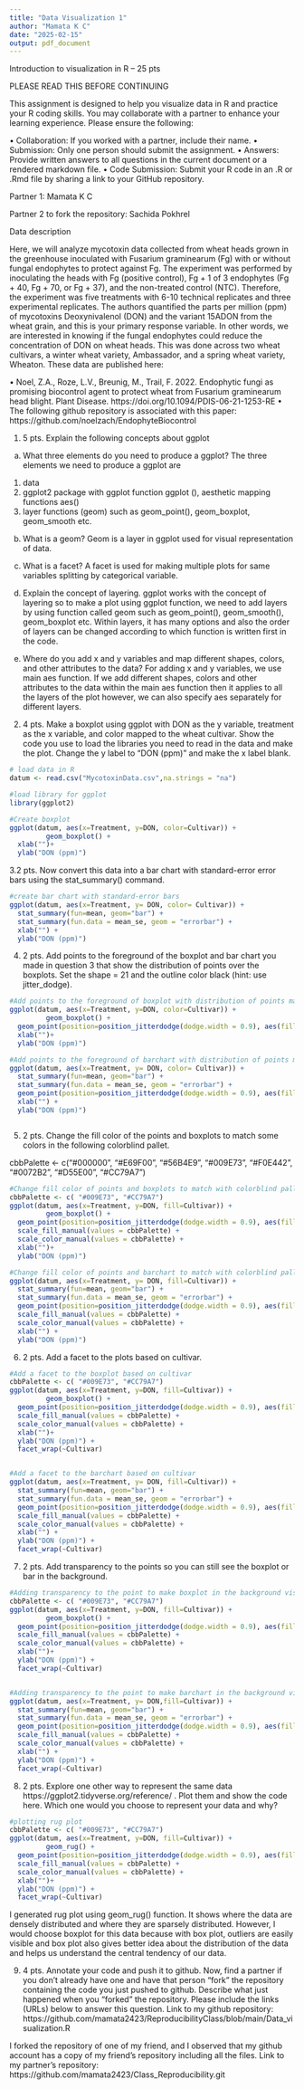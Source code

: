 ```yaml
---
title: "Data Visualization 1"
author: "Mamata K C"
date: "2025-02-15"
output: pdf_document
---
```


Introduction to visualization in R – 25 pts

PLEASE READ THIS BEFORE CONTINUING

This assignment is designed to help you visualize data in R and practice your R coding skills. You may collaborate with a partner to enhance your learning experience. Please ensure the following:

•	Collaboration: If you worked with a partner, include their name.
•	Submission: Only one person should submit the assignment.
•	Answers: Provide written answers to all questions in the current document or a rendered markdown file.
•	Code Submission: Submit your R code in an .R or .Rmd file by sharing a link to your GitHub repository.

Partner 1:	Mamata K C						

Partner 2 to fork the repository: Sachida Pokhrel


Data description

Here, we will analyze mycotoxin data collected from wheat heads grown in the greenhouse inoculated with Fusarium graminearum (Fg) with or without fungal endophytes to protect against Fg. The experiment was performed by inoculating the heads with Fg (positive control), Fg + 1 of 3 endophytes (Fg + 40, Fg + 70, or Fg + 37), and the non-treated control (NTC). Therefore, the experiment was five treatments with 6-10 technical replicates and three experimental replicates. The authors quantified the parts per million (ppm) of mycotoxins Deoxynivalenol (DON) and the variant 15ADON from the wheat grain, and this is your primary response variable. In other words, we are interested in knowing if the fungal endophytes could reduce the concentration of DON on wheat heads. This was done across two wheat cultivars, a winter wheat variety, Ambassador, and a spring wheat variety, Wheaton. These data are published here: 

•	Noel, Z.A., Roze, L.V., Breunig, M., Trail, F. 2022. Endophytic fungi as promising biocontrol agent to protect wheat from Fusarium graminearum head blight. Plant Disease. https://doi.org/10.1094/PDIS-06-21-1253-RE
•	The following github repository is associated with this paper: https://github.com/noelzach/EndophyteBiocontrol

1.	5 pts. Explain the following concepts about ggplot 
a.	What three elements do you need to produce a ggplot?
 The three elements we need to produce a ggplot are 
 1. data
 2. ggplot2 package with ggplot function ggplot (), aesthetic mapping functions aes()
 3. layer functions (geom) such as geom_point(), geom_boxplot, geom_smooth etc.
 
b.	What is a geom? 
Geom is a layer in ggplot used for visual representation of data.

c.	What is a facet? 
A facet is used for making multiple plots for same variables splitting by categorical variable.

d.	Explain the concept of layering. 
ggplot works with the concept of layering so to make a plot using ggplot function, we need to add layers by using function called geom such as geom_point(), geom_smooth(), geom_boxplot etc. Within layers, it has many options and also the order of layers can be changed according to which function is written first in the code.

e.	Where do you add x and y variables and map different shapes, colors, and other attributes to the data? 
For adding x and y variables, we use main aes function. If we add different shapes, colors and other attributes to the data within the main aes function then it applies to all the layers of the plot however, we can also specify aes separately for different layers.


2.	4 pts. Make a boxplot using ggplot with DON as the y variable, treatment as the x variable, and color mapped to the wheat cultivar. Show the code you use to load the libraries you need to read in the data and make the plot. Change the y label to “DON (ppm)” and make the x label blank.

```r
# load data in R
datum <- read.csv("MycotoxinData.csv",na.strings = "na")

#load library for ggplot
library(ggplot2)

#Create boxplot
ggplot(datum, aes(x=Treatment, y=DON, color=Cultivar)) +
         geom_boxplot() +
  xlab("")+
  ylab("DON (ppm)")
```





3.2 pts. Now convert this data into a bar chart with standard-error error bars using the stat_summary() command.

```r
#create bar chart with standard-error bars
ggplot(datum, aes(x=Treatment, y= DON, color= Cultivar)) +
  stat_summary(fun=mean, geom="bar") +
  stat_summary(fun.data = mean_se, geom = "errorbar") +
  xlab("") +
  ylab("DON (ppm)")

```


4.	2 pts. Add points to the foreground of the boxplot and bar chart you made in question 3 that show the distribution of points over the boxplots. Set the shape = 21 and the outline color black (hint: use jitter_dodge). 


```r
#Add points to the foreground of boxplot with distribution of points making shape 21 and outline color black
ggplot(datum, aes(x=Treatment, y=DON, color=Cultivar)) +
         geom_boxplot() +
  geom_point(position=position_jitterdodge(dodge.width = 0.9), aes(fill=Cultivar), shape=21, colour="black")+
  xlab("")+
  ylab("DON (ppm)")

#Add points to the foreground of barchart with distribution of points making shape 21 and outline color black
ggplot(datum, aes(x=Treatment, y= DON, color= Cultivar)) +
  stat_summary(fun=mean, geom="bar") +
  stat_summary(fun.data = mean_se, geom = "errorbar") +
  geom_point(position=position_jitterdodge(dodge.width = 0.9), aes(fill=Cultivar), shape=21, colour="black")+
  xlab("") +
  ylab("DON (ppm)")



```



5.	2 pts. Change the fill color of the points and boxplots to match some colors in the following colorblind pallet. 

cbbPalette <- c("#000000", "#E69F00", "#56B4E9", "#009E73", "#F0E442", "#0072B2", "#D55E00", "#CC79A7")

```r
#Change fill color of points and boxplots to match with colorblind pallet
cbbPalette <- c( "#009E73", "#CC79A7")
ggplot(datum, aes(x=Treatment, y=DON, fill=Cultivar)) +
         geom_boxplot() +
  geom_point(position=position_jitterdodge(dodge.width = 0.9), aes(fill=Cultivar), shape=21, colour="black")+
  scale_fill_manual(values = cbbPalette) +  
  scale_color_manual(values = cbbPalette) + 
  xlab("")+
  ylab("DON (ppm)")

#Change fill color of points and barchart to match with colorblind pallet
ggplot(datum, aes(x=Treatment, y= DON, fill=Cultivar)) +
  stat_summary(fun=mean, geom="bar") +
  stat_summary(fun.data = mean_se, geom = "errorbar") +
  geom_point(position=position_jitterdodge(dodge.width = 0.9), aes(fill=Cultivar), shape=21, colour="black")+
  scale_fill_manual(values = cbbPalette) +  
  scale_color_manual(values = cbbPalette) + 
  xlab("") +
  ylab("DON (ppm)")

```


6.	2 pts. Add a facet to the plots based on cultivar.

```r
#Add a facet to the boxplot based on cultivar
cbbPalette <- c( "#009E73", "#CC79A7")
ggplot(datum, aes(x=Treatment, y=DON, fill=Cultivar)) +
         geom_boxplot() +
  geom_point(position=position_jitterdodge(dodge.width = 0.9), aes(fill=Cultivar), shape=21, colour="black")+
  scale_fill_manual(values = cbbPalette) +  
  scale_color_manual(values = cbbPalette) + 
  xlab("")+
  ylab("DON (ppm)") +
  facet_wrap(~Cultivar)


#Add a facet to the barchart based on cultivar
ggplot(datum, aes(x=Treatment, y= DON, fill=Cultivar)) +
  stat_summary(fun=mean, geom="bar") +
  stat_summary(fun.data = mean_se, geom = "errorbar") +
  geom_point(position=position_jitterdodge(dodge.width = 0.9), aes(fill=Cultivar), shape=21, colour="black")+
  scale_fill_manual(values = cbbPalette) +  
  scale_color_manual(values = cbbPalette) + 
  xlab("") +
  ylab("DON (ppm)") +
  facet_wrap(~Cultivar)
```


7.	2 pts. Add transparency to the points so you can still see the boxplot or bar in the background. 

```r
#Adding transparency to the point to make boxplot in the background visible
cbbPalette <- c( "#009E73", "#CC79A7")
ggplot(datum, aes(x=Treatment, y=DON, fill=Cultivar)) +
         geom_boxplot() +
  geom_point(position=position_jitterdodge(dodge.width = 0.9), aes(fill=Cultivar), shape=21, colour="black", alpha=0.5)+
  scale_fill_manual(values = cbbPalette) +  
  scale_color_manual(values = cbbPalette) + 
  xlab("")+
  ylab("DON (ppm)") +
  facet_wrap(~Cultivar)


#Adding transparency to the point to make barchart in the background visible
ggplot(datum, aes(x=Treatment, y= DON,fill=Cultivar)) +
  stat_summary(fun=mean, geom="bar") +
  stat_summary(fun.data = mean_se, geom = "errorbar") +
  geom_point(position=position_jitterdodge(dodge.width = 0.9), aes(fill=Cultivar), shape=21, colour="black", alpha=0.5)+
  scale_fill_manual(values = cbbPalette) +  
  scale_color_manual(values = cbbPalette) + 
  xlab("") +
  ylab("DON (ppm)") +
  facet_wrap(~Cultivar)
```


8.	2 pts. Explore one other way to represent the same data https://ggplot2.tidyverse.org/reference/ . Plot them and show the code here. Which one would you choose to represent your data and why? 

```r
#plotting rug plot
cbbPalette <- c( "#009E73", "#CC79A7")
ggplot(datum, aes(x=Treatment, y=DON, fill=Cultivar)) +
         geom_rug() +
  geom_point(position=position_jitterdodge(dodge.width = 0.9), aes(fill=Cultivar), shape=21, colour="black", alpha=0.5)+
  scale_fill_manual(values = cbbPalette) +  
  scale_color_manual(values = cbbPalette) + 
  xlab("")+
  ylab("DON (ppm)") +
  facet_wrap(~Cultivar)

```

I generated rug plot using geom_rug() function. It shows where the data are densely distributed and where they are sparsely distributed. However, I would choose boxplot for this data because with box plot, outliers are easily visible and box plot also gives better idea about the distribution of the data and helps us understand the central tendency of our data.



9.	4 pts. Annotate your code and push it to github. Now, find a partner if you don’t already have one and have that person “fork” the repository containing the code you just pushed to github. Describe what just happened when you “forked” the repository.  Please include the links (URLs) below to answer this question. 
Link to my github repository: https://github.com/mamata2423/ReproducibilityClass/blob/main/Data_visualization.R

I forked the repository of one of my friend, and I observed that my github account has a copy of my friend's repository including all the files. 
Link to my partner's repository: https://github.com/mamata2423/Class_Reproducibility.git

